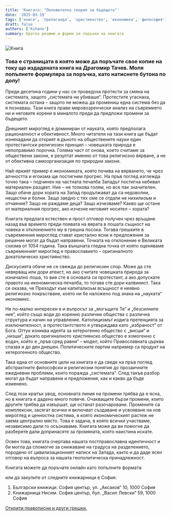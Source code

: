 ```yaml
---
title: 'Книгата: "Положителна теория за бъдещето"'
date: '2025-03-19'
tags: ['книги', 'пропаганда', 'християнство', 'икономика', 'философия']
draft: false
authors: ['Kihano']
summary: Кратко резюме и форма за поръчки на книгата
---
```


![Книга](https://lh5.googleusercontent.com/T6TGSgeBYc170VBBxRhzO9c4ESDgj2ydEQ_S5_rmKql7XiqOxfkGTd2BQ6_LK5jqdbj95IveDzqj6SeiicxGzLAfQ_PkYFBtjXjQPyMP-8nn1EY_O1MZ2UzLSNtvyO2PvP1wK51is9Y=w2667)

### Това е страницата в която може да поръчате свое копие на току що издадената книга на Драгомир Тачев. Моля попълнете формуляра за поръчка, като натиснете бутона по долу!

Преди десетина години у нас се проведоха протести за смяна на системата, защото „системата ни убиваше“. Протестите угаснаха, системата остана – защото не можеш да промениш една система без да я познаваш. Тази книга прави мировозренчески анализ на съвремието ни и неговите корени в миналото преди да предложи промени за бъдещето.

Днешният мироглед е доминиран от науката, която предполага рационалност и обективност. Много читатели на тази книга ще бъдат изненадани да открият в дъното на обществените науки един протестантски религиозен принцип – човешката природа е непоправимо порочна. Голяма част от онова, което считаме за обществени закони, е резултат именно от това религиозно вярване, а не от обективна самоорганизация по природни закони.

Най-яркият пример е икономиката, която почива на вярването, че чрез алчността и егоизма ще постигнем прогрес. На пръв поглед изглежда точно така – подчинен на частната печалба Западът постигна небивал материален разцвет. Ние – не толкова голям, но все пак значителен. Защо обаче дори хората на Запад продължават да са недоволни, нещастни и болни. Защо заедно с тях сме се отдали не нихилизъм и отчаяние? Защо не раждаме деца? Защо изчезваме? Какво ще остане от материалния прогрес, ако изчезне неговият носител – хората?

Книгата предлага естествен и прост отговор получен чрез връщане назад във времето преди появата на вярата в лошата същност на човека и отклонението му в грешна посока. Тогава грешките в съвременния мироглед стават кристално ясни и предложения за решение могат да бъдат направени. Точката на отклонение е Великата схизма от 1054 година. Така външната гледна точка от която оценяваме съвременният мироглед е православието – оригиналното докатолическо християнство.

Дискусията обаче не се свежда до религиозен спор. Може да сте невярващ или дори атеист, но ако считате човешката природа за изначално лоша, то вие сте в основата си протестант, а ако допускате правото на икономическа печалба, то тогава сте дори калвинист. Така се оказва, че Преходът към капитализъм всъщност е неявно религиозно покръстване, което ни бе наложено под знака на „науката“ икономикс.

Не по-малко интересен е и въпросът за „могъщите Те“ и „безсилните ние“, който също води до коренно различни общества с различна структура и начин на управление. Католицизмът издига претенцията за изключителност, а протестантството я утвърждава като „избраност“ от Бога. Оттук изниква идеята за хетерогенно общество с „висши“ и „низши“, докато оригиналното християнско общество е хомогенно с водач, който е „пръв сред равни“ – модел, който Православната църква спазва и до ден днешен. Политическите партии например са продукт на хетерогенното общество.

Така една от основните цели на книгата е да сведе на пръв поглед абстрактните философски и религиозни понятия до прозаичните ежедневни проблеми, които поражда „системата“. След такъв разбор могат да бъдат направени и предложения, как и какво да бъде изменено.

След този кратък увод, основната линия на промени трябва да е ясна, но в книгата е дадено много повече. Очакващите бързи промени, които другите трябва да извършат, ще останат разочаровани. Промените са комплексни, засягат всички и включват създаване и усвояване на нов мироглед и ценностна система, в която икономическият растеж не заема централно място. Това е задача, в която всички участваме, независимо дали го осъзнаваме. Книгата може да ви помогне да разберете дали допринасяте за промяната, която наистина искате.

Освен това, книгата очертава нашата постправославна идентичност и би могла да спомогне за снижаване на градуса на разделението, породено от цивилизационният натиск на Запада, както и да даде ясен отговор на въпроса за нашата геополитическа принадлежност.

Книгата можете да поръчате онлайн като попълните формата:

<GoogleFormButton formUrl="https://docs.google.com/forms/d/e/1FAIpQLScDNXSnJpAZklmdoq0Hs51Tbu1b3a4pjx710JH1euRVh6Imqw/viewform" />

или да закупите от следните книжарници в София:
1. Български книжици. София център, ул. „Аксаков“ 10, 1000 София
2. Книжарница Нисим. София център, бул. „Васил Левски“ 59, 1000 София

[Открити правописни и други грешки.](/blog/Greshki/)